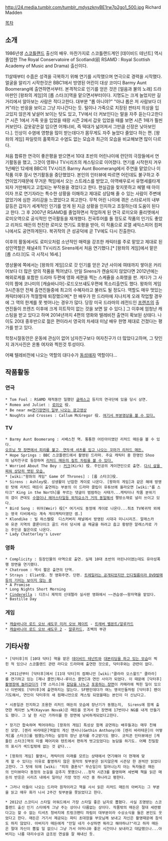 http://24.media.tumblr.com/tumblr_mdyszknyBE1rw7p2go1_500.jpg
Richard Madden

[[목차]]
== 소개 ==
1986년생 [[스코틀랜드]] 출신의 배우. 마찬가지로 스코틀랜드계인 [데이비드 테넌트] 역시 졸업한 The Royal Conservatoire of Scotland(前 RSAMD : Royal Scottish Academy of Music and Drama) 출신이다.

11살때부터 수줍은 성격을 극복하기 위해 연기를 시작했으며 연극으로 경력을 시작했다. 얼굴을 알리기 시작한것은 BBC1에서 방영된 어린이 대상 코미디 Barmy Aunt Boomerang에 출연하면서부터. 본격적으로 인기를 얻은 것은 [얼음과 불의 노래] 드라마판인 [왕좌의 게임]의 [롭 스타크]역을 맡으면서부터이다. 지명도는 크게 늘었지만 길거리에서 알아보는 사람은 적다고한다. 대부분 "롭 아니야?" "아냐 롭은 저 사람보다 더 커"라는 반응을 보이고 그냥 지나간다는 듯. 털이나 가죽으로 치장된 판타지 의상을 입고있지 않은게 낯설어 보이는 탓도 있고, TV에서 더 커보인다는 말을 자주 듣는다고한다[* 시즌 1에서 가죽 옷을 입었을 때랑 시즌 2에서 갑옷 입었을 때를 보면 시즌 1때가 훨씬 커보인다. 갑옷같은걸 입으면 어깨너비, 즉 떡대가 넒어져서 그만큼 신장은 낮아보인다.]. 인상이 수염에 영향을 많이 받는데다가 몸무게도 자주 늘었다 줄었다 하는 편. [왕좌의 게임] 파일럿의 홀쭉하고 수염도 없는 모습과 최근의 모습을 비교해보면 많이 다르다. 

처음 합류한 연극이 좋은평을 받으면서 10대 초반의 어린나이에 런던의 극장들에서 연기활동을 했고, 그것이 영화나 TV시리즈의 캐스팅으로 이어졌다. 연기를 시작한지 겨우 1년째인 12세에 BBC의 TV시리즈 Barmy Aunt Boomerang에서 주연을 맡았으나 이 작품 이후 잠시 연기활동을 중단했었다. 본인의 인터뷰에 따르면 어린데도 불구하고 주연이었기때문에 무거운 책임에서 오는 스트레스를 받았고, 아역배우로서 유명세를타게되자 거만해지고 고립되는 부작용을 겪었다고 한다. 현실감을 찾지못하고 헤맬 때 아이이자 프로 연기자라는 특수한 상황을 이해하고 제대로 상담해 줄 수 있는 사람이 주변에 없었기에 심한 괴리감을 느꼈었다고 회고한다. 무척 어린 나이에 겪은 스타로서의 내부갈등은 갑자기 세계적인 인기를 얻게 된 지금 상황을 인지하고 조절하는데 도움이 된다고 한다. 
그 후 2007년 RSAMD를 졸업하면서 작업하게 된 연극 로미오와 줄리엣에서 로미오역으로 공식적인 연극활동을 재개했다. 전국투어를 돌 정도로 작품의 인기도 좋았고 리처드 매든의 천진한 로미오 연기도 호평을 받아, 이 작품으로 로열 셰익스피어 컴퍼니에서도 공연하게된다. 복귀작의 큰 성공덕에 곧 TV에도 다시 진출한다.

이후의 활동에서도 로미오처럼 소년적인 매력을 강조한 캐릭터를 주로 맡았고 제대로 된 성인역할은 채널4의 TV시리즈 Sirens에서 처음 연기했다.[* [왕좌의 게임]에서 맡은 [롭 스타크]도 극 시작시 16세.]

영상물에 쪽에서는 [왕좌의 게임]으로 갓 인기를 얻은 2년 사이에 여태까지 쌓아온 커리어보다 더 많은 양의 작품을 찍어냈다. 만일 Sirens가 캔슬되지 않았다면 2012년에는 해외로케를 포함한 드라마 두편에 영화 세편을 찍는 스케쥴을 소화했을 판. 게다가 그 사이의 짬에 코나미의 [캐슬바니아]-로드오브섀도우편에 목소리출연도 했다. 왕좌의 게임 3시즌동안 전체 출연진들중에 최고의 수혜자라고 불러도 될 정도다. 역할도 매우 멋있는 캐릭터에다가 적절할때 퇴장했으며[* 한 배우가 한 드라마에 지나치게 오래 작업할 경우에 그 역의 한계를 못 벗어나는 경우가 많다. 당장 미국 드라마의 레전드인 [[프렌즈]]의 출연진들이 프렌즈 이후에 크게 히트작이 없는 것을 보면 알 수 있다.] 그 이후에 엄청난 캐스팅을 받고 있다고 하며  2014년까지 4편의 영화와 텔레비전 출연이 확보된 상태다. 나이도 20대 중후반으로 젊은 편이라서 영국의 차세대 미남 배우 한명 제대로 건졌다는 평가를 받고 있다. 

학창시절동안은 운동에 관심이 없어 남자친구보다 여자친구가 더 많았다고하며, 그 탓인지 과거사진은 온통 여자와 찍힌것 투성이다.

어째 텔레비전에 나오는 역할의 대다수가 [[동성애자]] 역할이다...

== 작품활동 ==
=== 연극 ===
 * Tom Fool : RSAMD 재적동안 일했던 [[글래스고]] 등지의 연극단에 있을 당시 상연.
 * Romeo and Juliet : [[로미오]] 役.
 * Be near me[http://youtu.be/TaV1Mg8C0Mk 연기장면이 일부 나오는 광고영상]
 * Noughts and Crosses : Callum McGregor 役. [http://www.rsc.org.uk/explore/other-writers/noughts-and-crosses/video-a1s12.aspx 여기서 부분영상을 볼 수 있다.]

=== TV ===
 * Barmy Aunt Boomerang : 서배스천 역. 통통한 어린아이였던 리처드 매든을 볼 수 있다.
 [http://www.myspace.com/video/vid/2760247 오프닝 첫 장면에서 피리를 불고, 연두색 셔츠를 입고 나오는 꼬마가 리처드 매든.]
 * Hope Springs : BBC 스코틀랜드에서 촬영된 드라마. 주요 캐릭터 중 한명인 Shoo의 남자친구로 등장하며 [http://youtu.be/jNn52DkQVJo 리처드 매든의 킬트 차림을 볼 수 있다.]
 * Worried About The Boy : [[커크]](Kirk) 役. 주인공의 게이연인으로 출연. [http://youtu.be/swildtxbIwA 다시 살을 찌워 상당히 앳된 모습.]
 * [wiki:"왕좌의 게임" Game Of Thrones] : [롭 스타크]役.
 * Sirens : Ashley役. 성생활이 난잡한 게이로 나온다. [왕좌의 게임]과 같은 해에 방영된 탓에 리처드 매든이 출연하는 부분의 이 드라마 클립이 유튜브에 올라오면 [wiki:"롭 스타크" King in the North]를 부르는 댓글이 범람하는 사태가...캐릭터나 작품 분위기의 갭이 큰데도 [http://youtu.be/WESvRhwRXEY 수염이나 헤어스타일등 외적요소가 거의 동일해서] 짤방소재로 널리 쓰이고 있다. 
 * Bird Song : 위어(Weir) 役[* 여기서도 동정에 게이로 나온다...최초 TV복귀작 외에는 영국 티비에서는 계속 게이캐릭터였던 셈.]
 * Klondike : 빌 하스켈役  디스커버리 채널에서 방영된 시대극 미니시리즈. 알래스카와 유콘 지역의 클론다이크 골드 러쉬 당시에 금 채굴을 하려고 춥고 황량한 알래스카로 가는 주인공 젊은이로 나온다.
 * Lady Chatterley's Lover 

=== 영화 ===
 * Complicity : 등장인물의 아역으로 출연. 실제 10대 초반의 어린나이였는데도 유아성폭행 장면을 연기했다.
 * Chatroom : 역시 짧은 출연의 단역.
 * Strays : Eliet役. 첫 영화주연. 단편. [http://youtu.be/GVeDFrL-pdU 트레일러는 공개되었지만 인디필름이라 DVD발매등의 기미는 보이지 않는 중]
 * A Promise 
 * Long Nights Short Morning
 * [[신데렐라(2015)|Cinderella]] : 디즈니 제작의 신데렐라 실사판 영화에서 ~~견습생~~왕자역을 맡았다.
 * Bastille Day

=== 게임 ===
 * [[캐슬바니아 로드 오브 섀도우 미러 오브 페이트]] - [[트레버 벨몬트|트레버 벨몬트/알루카드]]
 * [[캐슬바니아 로드 오브 섀도우 2]] - [[트레버 벨몬트|알루카드]], 조벡의 부관

== 기타사항 ==
 * [닥터후]의 [10대 닥터] 역을 맡은 [[데이비드 테넌트]]와 [http://24.media.tumblr.com/tumblr_lt097ymstg1qdeuc5o1_1280.jpg 대본리딩을 하고 있는 모습]이 찍힌 적 있으나 스코틀랜드 관련 라디오 드라마에 출연한 것으로, 닥터후와는 관련이 없다.

 * 2011년부터 [닥터후]에서 [11대 닥터]의 컴패니언 [wiki:"클라라 오스왈드" 클라라]를 연기하고 있는 [제나 콜먼|제나-루이스 콜먼]과 연인 사이가 되었다. 이 때문에 [닥터후][http://24.media.tumblr.com/tumblr_mbsyz6IFON1qhnk1to1_500.png 촬영장에 놀러갔다가] [맷 스미스]와 [http://25.media.tumblr.com/tumblr_mbsyhl3ziv1re30nzo2_1280.jpg 잡담을 나누고] [http://25.media.tumblr.com/tumblr_mbxlmgy4dy1re30nzo2_250.png 포옹하는 장면]이 카메라에 찍힌 일이 있으나 이번에도 [닥터후]에 출연하지는 않는다. SF팬인데다가 여느 영국인들처럼 [닥터후] 팬이기도해서, 연인이 닥터후의 새 컴패니언으로 캐스팅 되었을때는 본인이 더 신났다고.

 * 시종일관 진지하고 조용한 리처드 매든의 모습에 장난기가 동했는지,  Sirens에 함께 출연한 케이번 노백(Kayvan Novak)은 매든을 웃겨서 한 장면에 17번이나 NG를 내게 만들기도 했다. 그 날 한 시간 가까이를 한 장면에 낭비하게되었다고한다.

 * 장기간 합숙하며 찍어야하는 [왕좌의 게임] 특성상 함께 공연하는 배우들과는 매우 친해진 모양. [렌리 바라테온]역할의 게신 앤서니(Gethin Anthony)와 [렌리 바라테온]이 어떻게[롭 스타크]를 범했는가하는 설정의 장난 문자를 주고받기도 했다. 코믹콘 인터뷰에선 [캐틀린 스타크]역의 미셸 페어리와 텐트에서 편하게 벗고있었다는 농담을 하기도. 어째 친밀함의 표시가 섹드립밖에 없는 것 같다...

 * [왕좌의 게임] 촬영시, 캐릭터의 미래를 모르는 상태에서 연기해야 더 현재에 맞게 할 수 있다는 이유로 촬영하지 않은 원작의 뒷부분은 읽지않은채 시즌당 한 권씩만 읽었다고한다. 그 탓에 뒤에 [wiki: "피의 결혼식" 무슨일]이 일어나는지 아는 독자들은 매든의 인터뷰마다 동정의 눈길을 감추지 못했으나...정작 시즌3를 촬영하며 세번째 책을 읽은 매든의 반응은 시리즈 내에서 일어난 가장 멋진 사건 중 하나라고 평한다.

 * 그러나 아들이 나오는 드라마 원작이라고 책을 사서 읽은 리처드 매든의 아버지는 그 부분을 읽고 매우 화가 나서 2주간 뒷부분을 못읽었다고 한다.

 * 2012년 스코티시 스타일 어워드에서 가장 스타일 좋은 남자로 뽑혔다. 사실 조명받는 스코틀랜드 출신 인기 스타에게 그냥 주는 상이나 다름없는 상이다. 작품밖의 매든은 절대 세련됐다고는 할 수 없는 티셔츠 청바지에 트렁크팬티 차림이 대부분이라 수상소식을 들은 본인도 웃었다고 한다. 매든은 거기서 제공되는 파티 초대장을 부모님께 보내고 자신은 촬영때문에 참석도 하지 않았다. 아버지가 매든에게 "만일 네가 수상하면 뭐라고 해야하냐?"라고 하자 매든은 절대 자신이 뽑힐 일 없으니 그냥 가서 어머니와 좋은 시간이나 보내라고 대답했으나...아버지는 나름 대리수상과 급조된 연설을 잘 해내신 듯.
